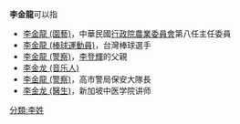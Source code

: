 {{Expand|time=2015-08-29T10:19:28+00:00}} 
'''李金龍'''可以指
*[[李金龍_(園藝)|李金龍 (園藝)]]，中華民國[[行政院農業委員會|行政院農業委員會]]第八任主任委員
*[[李金龍_(棒球運動員)|李金龍 (棒球運動員)]]，台灣棒球選手
*[[李金龍_(警察)|李金龍 (警察)]]，[[李登輝|李登輝]]的父親
*[[李金龙_(音乐人)|李金龙 (音乐人)]]
*[[李金龍_(警察)|李金龍 (警察)]]，高市警局保安大隊長
*[[李金龙_(醫生)|李金龙 (醫生)]]，新加坡中医学院讲师

{{disambig}}

[[分類:李姓|分類:李姓]]